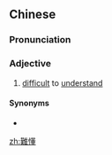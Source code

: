 {{also|难懂}}
==Chinese==
{{zh-forms|s=难懂}}

===Pronunciation===
{{zh-pron
|m=nándǒng
|c=naan4 dung2
|cat=a
}}

===Adjective===
{{zh-adj}}

# [[difficult]] to [[understand]]

====Synonyms====
* {{zh-l|易懂}}

[[zh:難懂]]